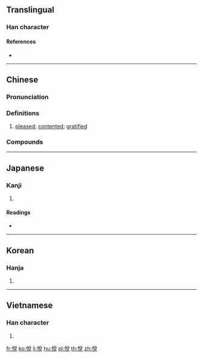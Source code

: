 {{also|悦}}
==Translingual==

===Han character===
{{Han char|rn=61|rad=心|as=07|sn=10|four=98016|canj=PCRU|ids=⿰忄兌}}

====References====
* {{Han ref|kx=0386.260|dkj=10629|dj=0718.260|hdz=42306.151|uh=6085|ud=24709|bh=AEAE|bd=44718}}

----

==Chinese==
{{zh-forms|s=悦|alt=恱}}

===Pronunciation===
{{zh-pron
|m=yuè
|c=jyut6
|h=pfs=
|md=
|mn=qz,xm,zz:oa̍t/qz:iat/xm,zz:ia̍t
|mn_note=oa̍t - literary; iat/ia̍t - vernacular
|w=
|mc=y
|oc=y
|cat=a
}}

===Definitions===
{{zh-hanzi}}

# [[pleased]]; [[contented]]; [[gratified]]

===Compounds===
{{zh-der|不悅|怡情悅性|悅澤|悅懌|夷悅|心怡神悅|容悅|悅服|愉悅|悅豫|悅色|悅耳|悅樂|悅心娛目|悅人|怫然不悅|怡顏悅色|怡然自悅|怡悅|怏怏不悅|忻悅|悅目娛心|心悅誠服|弔者大悅|悅近來遠|大悅|忭悅|娛悅|和容悅色|兩情相悅|悅目|悅心|喜悅|和悅|取悅|和顏悅色|抃悅|神人共悅|禪悅|爽心悅目|歡悅|清耳悅心|欣悅|近悅遠來|賞心悅目}}

----

==Japanese==

===Kanji===
{{ja-kanji|grade=|rs=心07}}

# {{defn|lang=ja|sort=心07}}

====Readings====
* {{ja-readings|on=[[えつ]] (etsu)|kun=[[よろこぶ]] (yorokobu)}}

----

==Korean==

===Hanja===
{{ko-hanja|hangeul=열|eumhun=|rv=yeol|mr=yŏl|y=yel}}

# {{defn|lang=ko|sort=心07}}

----

==Vietnamese==

===Han character===
{{vi-readings|rs=心07|hanviet=dột}}

# {{defn|lang=vi|sort=心07}}

[[fr:悅]]
[[ko:悅]]
[[li:悅]]
[[hu:悅]]
[[pl:悅]]
[[th:悅]]
[[zh:悅]]